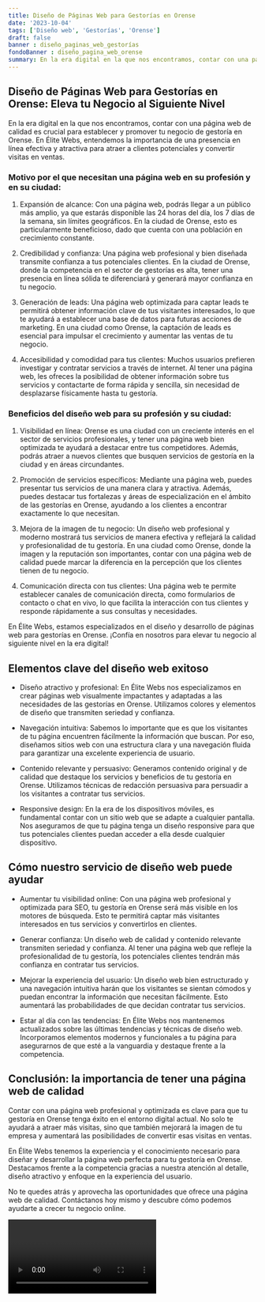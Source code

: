 ```yaml
---
title: Diseño de Páginas Web para Gestorías en Orense
date: '2023-10-04'
tags: ['Diseño web', 'Gestorías', 'Orense']
draft: false
banner : diseño_paginas_web_gestorías
fondoBanner : diseño_pagina_web_orense
summary: En la era digital en la que nos encontramos, contar con una página web de calidad es crucial para establecer y promover tu negocio de gestoría en Orense. En Élite Webs, entendemos la importancia de una presencia en línea efectiva y atractiva para atraer a clientes potenciales y convertir visitas en ventas. 
---
```


## Diseño de Páginas Web para Gestorías en Orense: Eleva tu Negocio al Siguiente Nivel

En la era digital en la que nos encontramos, contar con una página web de calidad es crucial para establecer y promover tu negocio de gestoría en Orense. En Élite Webs, entendemos la importancia de una presencia en línea efectiva y atractiva para atraer a clientes potenciales y convertir visitas en ventas. 

### Motivo por el que necesitan una página web en su profesión y en su ciudad:

1. Expansión de alcance: Con una página web, podrás llegar a un público más amplio, ya que estarás disponible las 24 horas del día, los 7 días de la semana, sin límites geográficos. En la ciudad de Orense, esto es particularmente beneficioso, dado que cuenta con una población en crecimiento constante.

2. Credibilidad y confianza: Una página web profesional y bien diseñada transmite confianza a tus potenciales clientes. En la ciudad de Orense, donde la competencia en el sector de gestorías es alta, tener una presencia en línea sólida te diferenciará y generará mayor confianza en tu negocio.

3. Generación de leads: Una página web optimizada para captar leads te permitirá obtener información clave de tus visitantes interesados, lo que te ayudará a establecer una base de datos para futuras acciones de marketing. En una ciudad como Orense, la captación de leads es esencial para impulsar el crecimiento y aumentar las ventas de tu negocio.

4. Accesibilidad y comodidad para tus clientes: Muchos usuarios prefieren investigar y contratar servicios a través de internet. Al tener una página web, les ofreces la posibilidad de obtener información sobre tus servicios y contactarte de forma rápida y sencilla, sin necesidad de desplazarse físicamente hasta tu gestoría.

### Beneficios del diseño web para su profesión y su ciudad:

1. Visibilidad en línea: Orense es una ciudad con un creciente interés en el sector de servicios profesionales, y tener una página web bien optimizada te ayudará a destacar entre tus competidores. Además, podrás atraer a nuevos clientes que busquen servicios de gestoría en la ciudad y en áreas circundantes.

2. Promoción de servicios específicos: Mediante una página web, puedes presentar tus servicios de una manera clara y atractiva. Además, puedes destacar tus fortalezas y áreas de especialización en el ámbito de las gestorías en Orense, ayudando a los clientes a encontrar exactamente lo que necesitan.

3. Mejora de la imagen de tu negocio: Un diseño web profesional y moderno mostrará tus servicios de manera efectiva y reflejará la calidad y profesionalidad de tu gestoría. En una ciudad como Orense, donde la imagen y la reputación son importantes, contar con una página web de calidad puede marcar la diferencia en la percepción que los clientes tienen de tu negocio.

4. Comunicación directa con tus clientes: Una página web te permite establecer canales de comunicación directa, como formularios de contacto o chat en vivo, lo que facilita la interacción con tus clientes y responde rápidamente a sus consultas y necesidades.

En Élite Webs, estamos especializados en el diseño y desarrollo de páginas web para gestorías en Orense. ¡Confía en nosotros para elevar tu negocio al siguiente nivel en la era digital!

<GifSeo />

<Cta />

## Elementos clave del diseño web exitoso

- Diseño atractivo y profesional: En Élite Webs nos especializamos en crear páginas web visualmente impactantes y adaptadas a las necesidades de las gestorías en Orense. Utilizamos colores y elementos de diseño que transmiten seriedad y confianza.

- Navegación intuitiva: Sabemos lo importante que es que los visitantes de tu página encuentren fácilmente la información que buscan. Por eso, diseñamos sitios web con una estructura clara y una navegación fluida para garantizar una excelente experiencia de usuario.

- Contenido relevante y persuasivo: Generamos contenido original y de calidad que destaque los servicios y beneficios de tu gestoría en Orense. Utilizamos técnicas de redacción persuasiva para persuadir a los visitantes a contratar tus servicios.

- Responsive design: En la era de los dispositivos móviles, es fundamental contar con un sitio web que se adapte a cualquier pantalla. Nos aseguramos de que tu página tenga un diseño responsive para que tus potenciales clientes puedan acceder a ella desde cualquier dispositivo.

## Cómo nuestro servicio de diseño web puede ayudar

- Aumentar tu visibilidad online: Con una página web profesional y optimizada para SEO, tu gestoría en Orense será más visible en los motores de búsqueda. Esto te permitirá captar más visitantes interesados en tus servicios y convertirlos en clientes.

- Generar confianza: Un diseño web de calidad y contenido relevante transmiten seriedad y confianza. Al tener una página web que refleje la profesionalidad de tu gestoría, los potenciales clientes tendrán más confianza en contratar tus servicios.

- Mejorar la experiencia del usuario: Un diseño web bien estructurado y una navegación intuitiva harán que los visitantes se sientan cómodos y puedan encontrar la información que necesitan fácilmente. Esto aumentará las probabilidades de que decidan contratar tus servicios.

- Estar al día con las tendencias: En Élite Webs nos mantenemos actualizados sobre las últimas tendencias y técnicas de diseño web. Incorporamos elementos modernos y funcionales a tu página para asegurarnos de que esté a la vanguardia y destaque frente a la competencia.

## Conclusión: la importancia de tener una página web de calidad

Contar con una página web profesional y optimizada es clave para que tu gestoría en Orense tenga éxito en el entorno digital actual. No solo te ayudará a atraer más visitas, sino que también mejorará la imagen de tu empresa y aumentará las posibilidades de convertir esas visitas en ventas.

En Élite Webs tenemos la experiencia y el conocimiento necesario para diseñar y desarrollar la página web perfecta para tu gestoría en Orense. Destacamos frente a la competencia gracias a nuestra atención al detalle, diseño atractivo y enfoque en la experiencia del usuario.

No te quedes atrás y aprovecha las oportunidades que ofrece una página web de calidad. Contáctanos hoy mismo y descubre cómo podemos ayudarte a crecer tu negocio online.

<Video />

<CtaBot job='Gestorías' city='Orense'/>

<Gmaps query='Orense+españa+maps' />